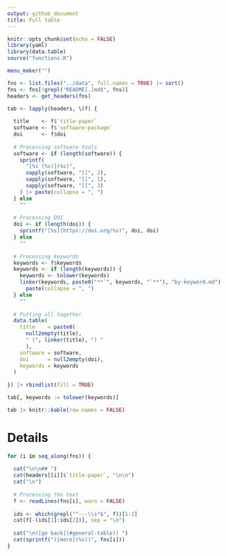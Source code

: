```yaml
---
output: github_document
title: Full table
---
```


```r
knitr::opts_chunk$set(echo = FALSE)
library(yaml)
library(data.table)
source("functions.R")
```

```r
menu_maker("")
```


```r
fns <- list.files("../data", full.names = TRUE) |> sort()
fns <- fns[!grepl("README[.]md$", fns)]
headers <- get_headers(fns)
```

```r
tab <- lapply(headers, \(f) {
  
  title    <- f$`title-paper`
  software <- f$`software-package`
  doi      <- f$doi
  
  # Processing software tools
  software <- if (length(software)) {
    sprintf(
      "[%s (%s)](%s)",
      sapply(software, "[[", 2),
      sapply(software, "[[", 1),
      sapply(software, "[[", 3)
    ) |> paste(collapse = ", ")
  } else
    ""
  
  # Processing DOI
  doi <- if (length(doi)) {
    sprintf("[%s](https://doi.org/%s)", doi, doi)
  } else 
    ""
  
  # Processing keywords
  keywords <- f$keywords
  keywords <- if (length(keywords)) {
    keywords <- tolower(keywords)
    linker(keywords, paste0("**`", keywords, "`**"), "by-keyword.md") |>
      paste(collapse = ", ")
  } else
    ""
  
  # Putting all together
  data.table(
    title    = paste0(
      null2empty(title),
      " (", linker(title), ") "
      ),
    software = software,
    doi      = null2empty(doi),
    keywords = keywords
  )
  
}) |> rbindlist(fill = TRUE)

tab[, keywords := tolower(keywords)]

tab |> knitr::kable(row.names = FALSE)
```

# Details

```r
for (i in seq_along(fns)) {
  
  cat("\n\n## ")
  cat(headers[[i]]$`title-paper`, "\n\n")
  cat("\n")
  
  # Processing the text
  f <- readLines(fns[i], warn = FALSE)
  
  ids <- which(grepl("^---\\s*$", f))[1:2]
  cat(f[-(ids[1]:ids[2])], sep = "\n")
  
  cat("\n([go back](#general-table)) ")
  cat(sprintf("([more](%s))", fns[i]))
}
```

